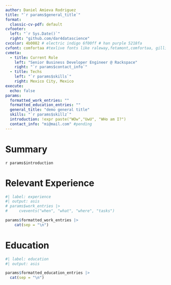 ```yaml
---
author: Daniel Amieva Rodriguez
title: "`r params$general_title`"
format:
  classic-cv-pdf: default
cvfooter:
  left: "`r Sys.Date()`"
  right: "github.com/dar4datascience"
cvcolor: 4b0082 # electric indigo 6f00ff # han purple 5218fa
cvfont: comfortaa #texlive fonts like raleway,fetamont,comfortaa, gillius
cvmeta:
  - title: Current Role
    left: "Senior Business Developer Engineer @ Rackspace"
    right: "`r params$contact_info`" 
  - title: Techs
    left: "`r params$skills`" 
    right: Mexico City, Mexico
execute:
  echo: false
params:
  formatted_work_entries: ""
  formatted_education_entries: ""
  general_title: "demo general title"
  skills: "`r params$skillz`"
  introduction: !expr paste("WOw","UwU", "WHo am I?")
  contact_info: "mi@mail.com" #pending
---
```


# Summary 

`r params$introduction`

# Relevant Experience


```r
#| label: experience
#| output: asis
# params$work_entries |>
#     cvevents("when", "what", "where", "tasks")

params$formatted_work_entries |>
    cat(sep = "\n")
```

# Education

```r
#| label: education
#| output: asis

params$formatted_education_entries |>
  cat(sep = "\n")

```
